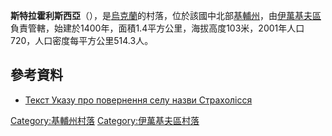 {{coord|51|4|38|N|30|23|38|E|scale:30000|display=title}}

'''斯特拉霍利斯西亞'''（{{lang-uk|Страхолісся}}），是[[烏克蘭|烏克蘭]]的村落，位於該國中北部[[基輔州|基輔州]]，由[[伊萬基夫區|伊萬基夫區]]負責管轄，始建於1400年，面積1.4平方公里，海拔高度103米，2001年人口720，人口密度每平方公里514.3人。

==參考資料==
*[http://zakon.rada.gov.ua/cgi-bin/laws/main.cgi?nreg=8230-11 Текст Указу про повернення селу назви Страхолісся]

{{DEFAULTSORT:Страхолісся}}
[[Category:基輔州村落|Category:基輔州村落]]
[[Category:伊萬基夫區村落|Category:伊萬基夫區村落]]


{{Kiev-geo-stub}}